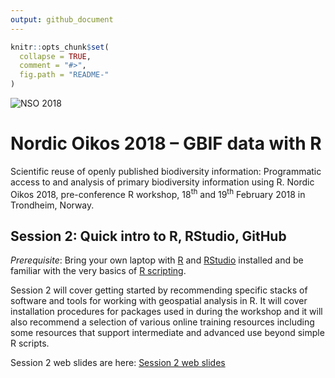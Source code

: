 ```yaml
---
output: github_document
---
```


<!-- README.md is generated from README.Rmd. Please edit that file -->

```r
knitr::opts_chunk$set(
  collapse = TRUE,
  comment = "#>",
  fig.path = "README-"
)
```

![](../demo_data/NSO_2018_GBIF_NO.png "NSO 2018")

# Nordic Oikos 2018 -- GBIF data with R

Scientific reuse of openly published biodiversity information: Programmatic access to and analysis of primary biodiversity information using R. Nordic Oikos 2018, pre-conference R workshop, 18<sup>th</sup> and 19<sup>th</sup> February 2018 in Trondheim, Norway.

## Session 2: Quick intro to R, RStudio, GitHub

*Prerequisite*: Bring your own laptop with [R](https://www.r-project.org/) and [RStudio](https://www.rstudio.com/) installed and be familiar with the very basics of [R scripting](http://www.rspatial.org/intr/index.html). 

Session 2 will cover getting started by recommending specific stacks of software and tools for working with geospatial analysis in R. It will cover installation procedures for packages used in during the workshop and it will also recommend a selection of various online training resources including some resources that support intermediate and advanced use beyond simple R scripts.

Session 2 web slides are here: [Session 2 web slides](https://GBIF-Europe.github.io/s2_r_intro)

